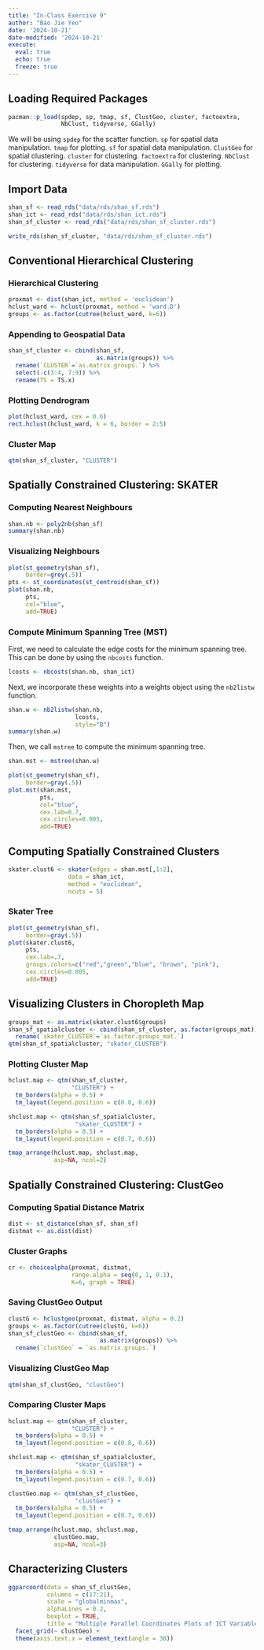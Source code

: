 ```yaml
---
title: "In-Class Exercise 9"
author: "Bao Jie Yeo"
date: '2024-10-21'
date-modified: '2024-10-21'
execute: 
  eval: true
  echo: true
  freeze: true
---
```


## Loading Required Packages

```r
pacman::p_load(spdep, sp, tmap, sf, ClustGeo, cluster, factoextra,
               NbClust, tidyverse, GGally)
```

We will be using `spdep` for the scatter function. `sp` for spatial data manipulation. `tmap` for plotting. `sf` for spatial data manipulation. `ClustGeo` for spatial clustering. `cluster` for clustering. `factoextra` for clustering. `NbClust` for clustering. `tidyverse` for data manipulation. `GGally` for plotting.

## Import Data

```r
shan_sf <- read_rds("data/rds/shan_sf.rds")
shan_ict <- read_rds("data/rds/shan_ict.rds")
shan_sf_cluster <- read_rds("data/rds/shan_sf_cluster.rds")
```

```r
write_rds(shan_sf_cluster, "data/rds/shan_sf_cluster.rds")
```

## Conventional Hierarchical Clustering

### Hierarchical Clustering

```r
proxmat <- dist(shan_ict, method = 'euclidean')
hclust_ward <- hclust(proxmat, method = 'ward.D')
groups <- as.factor(cutree(hclust_ward, k=6))
```

### Appending to Geospatial Data

```r
shan_sf_cluster <- cbind(shan_sf, 
                         as.matrix(groups)) %>%
  rename(`CLUSTER`=`as.matrix.groups.`) %>%
  select(-c(3:4, 7:9)) %>%
  rename(TS = TS.x)
```

### Plotting Dendrogram

```r
plot(hclust_ward, cex = 0.6)
rect.hclust(hclust_ward, k = 6, border = 2:5)
```

### Cluster Map

```r
qtm(shan_sf_cluster, "CLUSTER")
```

## Spatially Constrained Clustering: SKATER

### Computing Nearest Neighbours

```r
shan.nb <- poly2nb(shan_sf)
summary(shan.nb)
```

### Visualizing Neighbours

```r
plot(st_geometry(shan_sf), 
     border=grey(.5))
pts <- st_coordinates(st_centroid(shan_sf))
plot(shan.nb, 
     pts, 
     col="blue", 
     add=TRUE)
```

### Compute Minimum Spanning Tree (MST)

First, we need to calculate the edge costs for the minimum spanning tree. This can be done by using the `nbcosts` function.

```r
lcosts <- nbcosts(shan.nb, shan_ict)
```

Next, we incorporate these weights into a weights object using the `nb2listw` function.

```r
shan.w <- nb2listw(shan.nb, 
                   lcosts, 
                   style="B")
summary(shan.w)
```

Then, we call `mstree` to compute the minimum spanning tree.

```r
shan.mst <- mstree(shan.w)
```

```r
plot(st_geometry(shan_sf), 
     border=gray(.5))
plot.mst(shan.mst, 
         pts, 
         col="blue", 
         cex.lab=0.7, 
         cex.circles=0.005, 
         add=TRUE)
```

## Computing Spatially Constrained Clusters

```r
skater.clust6 <- skater(edges = shan.mst[,1:2], 
                 data = shan_ict, 
                 method = "euclidean", 
                 ncuts = 5)
```

### Skater Tree

```r
plot(st_geometry(shan_sf), 
     border=gray(.5))
plot(skater.clust6, 
     pts, 
     cex.lab=.7,
     groups.colors=c("red","green","blue", "brown", "pink"),
     cex.circles=0.005, 
     add=TRUE)
```

## Visualizing Clusters in Choropleth Map

```r
groups_mat <- as.matrix(skater.clust6$groups)
shan_sf_spatialcluster <- cbind(shan_sf_cluster, as.factor(groups_mat)) %>%
  rename(`skater_CLUSTER`=`as.factor.groups_mat.`)
qtm(shan_sf_spatialcluster, "skater_CLUSTER")
```

### Plotting Cluster Map

```r
hclust.map <- qtm(shan_sf_cluster,
                  "CLUSTER") + 
  tm_borders(alpha = 0.5) +
  tm_layout(legend.position = c(0.8, 0.6))

shclust.map <- qtm(shan_sf_spatialcluster,
                   "skater_CLUSTER") + 
  tm_borders(alpha = 0.5) +
  tm_layout(legend.position = c(0.7, 0.6))

tmap_arrange(hclust.map, shclust.map,
             asp=NA, ncol=2)
```

## Spatially Constrained Clustering: ClustGeo

### Computing Spatial Distance Matrix

```r
dist <- st_distance(shan_sf, shan_sf)
distmat <- as.dist(dist)
```

### Cluster Graphs

```r
cr <- choicealpha(proxmat, distmat, 
                  range.alpha = seq(0, 1, 0.1), 
                  K=6, graph = TRUE)
```

### Saving ClustGeo Output

```r
clustG <- hclustgeo(proxmat, distmat, alpha = 0.2)
groups <- as.factor(cutree(clustG, k=6))
shan_sf_clustGeo <- cbind(shan_sf, 
                          as.matrix(groups)) %>%
  rename(`clustGeo` = `as.matrix.groups.`)
```

### Visualizing ClustGeo Map

```r
qtm(shan_sf_clustGeo, "clustGeo")
```

### Comparing Cluster Maps

```r
hclust.map <- qtm(shan_sf_cluster,
                  "CLUSTER") + 
  tm_borders(alpha = 0.5) +
  tm_layout(legend.position = c(0.8, 0.6))

shclust.map <- qtm(shan_sf_spatialcluster,
                   "skater_CLUSTER") + 
  tm_borders(alpha = 0.5) +
  tm_layout(legend.position = c(0.7, 0.6))

clustGeo.map <- qtm(shan_sf_clustGeo,
                   "clustGeo") + 
  tm_borders(alpha = 0.5) +
  tm_layout(legend.position = c(0.7, 0.6))

tmap_arrange(hclust.map, shclust.map, 
             clustGeo.map,
             asp=NA, ncol=3)
```

## Characterizing Clusters

```r
ggparcoord(data = shan_sf_clustGeo, 
           columns = c(17:21), 
           scale = "globalminmax",
           alphaLines = 0.2,
           boxplot = TRUE, 
           title = "Multiple Parallel Coordinates Plots of ICT Variables by Cluster") +
  facet_grid(~ clustGeo) + 
  theme(axis.text.x = element_text(angle = 30))
```

